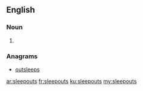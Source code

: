 ==English==

===Noun===
{{head|en|noun plural form}}

# {{plural of|sleepout|lang=en}}

===Anagrams===
* [[outsleeps#English|outsleeps]]

[[ar:sleepouts]]
[[fr:sleepouts]]
[[ku:sleepouts]]
[[my:sleepouts]]